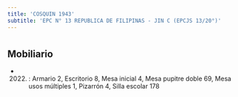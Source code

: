 ```yaml
---
title: 'COSQUIN 1943'
subtitle: 'EPC N° 13 REPUBLICA DE FILIPINAS - JIN C (EPCJS 13/20°)'
---
```


#


## Mobiliario

*  (2022) : Armario 2, Escritorio 8, Mesa inicial 4, Mesa pupitre doble 69, Mesa usos múltiples 1, Pizarrón 4, Silla escolar 178 



